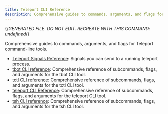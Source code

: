 ```yaml
---
title: Teleport CLI Reference
description: Comprehensive guides to commands, arguments, and flags for Teleport command-line tools.
---
```


{/*GENERATED FILE. DO NOT EDIT. RECREATE WITH THIS COMMAND:
undefined*/}

Comprehensive guides to commands, arguments, and flags for Teleport command-line tools.

- [Teleport Signals Reference](/signals.mdx): Signals you can send to a running teleport process.
- [tbot CLI reference](/tbot.mdx): Comprehensive reference of subcommands, flags, and arguments for the tbot CLI tool.
- [tctl CLI reference](/tctl.mdx): Comprehensive reference of subcommands, flags, and arguments for the tctl CLI tool.
- [teleport CLI Reference](/teleport.mdx): Comprehensive reference of subcommands, flags, and arguments for the teleport CLI tool.
- [tsh CLI reference](/tsh.mdx): Comprehensive reference of subcommands, flags, and arguments for the tsh CLI tool.
